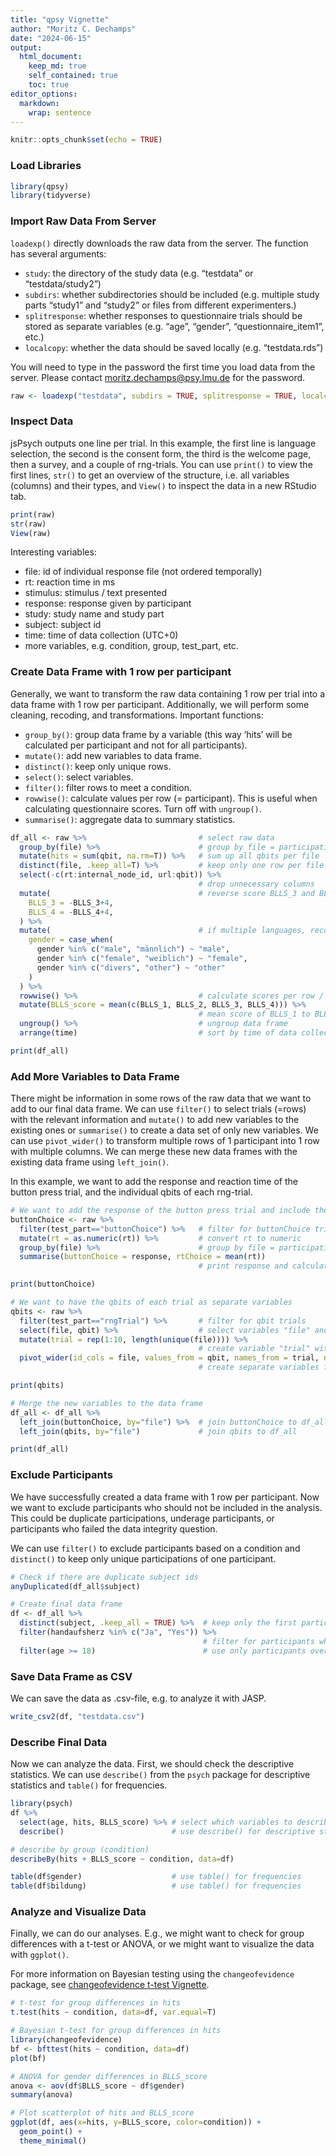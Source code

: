 ```yaml
---
title: "qpsy Vignette"
author: "Moritz C. Dechamps"
date: "2024-06-15"
output: 
  html_document:
    keep_md: true
    self_contained: true
    toc: true
editor_options: 
  markdown: 
    wrap: sentence
---
```


```r
knitr::opts_chunk$set(echo = TRUE)
```

### Load Libraries

```r
library(qpsy)
library(tidyverse)
```

### Import Raw Data From Server

`loadexp()` directly downloads the raw data from the server.
The function has several arguments:

-   `study`: the directory of the study data (e.g. "testdata" or "testdata/study2")
-   `subdirs`: whether subdirectories should be included (e.g. multiple study parts "study1" and "study2" or files from different experimenters.)
-   `splitresponse`: whether responses to questionnaire trials should be stored as separate variables (e.g. "age", "gender", "questionnaire_item1", etc.)
-   `localcopy`: whether the data should be saved locally (e.g. "testdata.rds")

You will need to type in the password the first time you load data from the server.
Please contact [moritz.dechamps\@psy.lmu.de](mailto:moritz.dechamps@psy.lmu.de){.email} for the password.

```r
raw <- loadexp("testdata", subdirs = TRUE, splitresponse = TRUE, localcopy = TRUE)
```

### Inspect Data

jsPsych outputs one line per trial.
In this example, the first line is language selection, the second is the consent form, the third is the welcome page, then a survey, and a couple of rng-trials.
You can use `print()` to view the first lines, `str()` to get an overview of the structure, i.e. all variables (columns) and their types, and `View()` to inspect the data in a new RStudio tab.

```r
print(raw)
str(raw)
View(raw)
```

Interesting variables:

-   file: id of individual response file (not ordered temporally)
-   rt: reaction time in ms
-   stimulus: stimulus / text presented
-   response: response given by participant
-   study: study name and study part
-   subject: subject id
-   time: time of data collection (UTC+0)
-   more variables, e.g. condition, group, test_part, etc.

### Create Data Frame with 1 row per participant

Generally, we want to transform the raw data containing 1 row per trial into a data frame with 1 row per participant.
Additionally, we will perform some cleaning, recoding, and transformations.
Important functions:

-   `group_by()`: group data frame by a variable (this way 'hits' will be calculated per participant and not for all participants).
-   `mutate()`: add new variables to data frame.
-   `distinct()`: keep only unique rows.
-   `select()`: select variables.
-   `filter()`: filter rows to meet a condition.
-   `rowwise()`: calculate values per row (= participant). This is useful when calculating questionnaire scores. Turn off with `ungroup()`.
-   `summarise()`: aggregate data to summary statistics.

```r
df_all <- raw %>%                         # select raw data
  group_by(file) %>%                      # group by file = participations
  mutate(hits = sum(qbit, na.rm=T)) %>%   # sum up all qbits per file
  distinct(file, .keep_all=T) %>%         # keep only one row per file
  select(-c(rt:internal_node_id, url:qbit)) %>% 
                                          # drop unnecessary columns
  mutate(                                 # reverse score BLLS_3 and BLLS_4 (0 -> 4; 4 -> 0)
    BLLS_3 = -BLLS_3+4,
    BLLS_4 = -BLLS_4+4,
  ) %>%                                   
  mutate(                                 # if multiple languages, recode to English
    gender = case_when(
      gender %in% c("male", "männlich") ~ "male",
      gender %in% c("female", "weiblich") ~ "female",
      gender %in% c("divers", "other") ~ "other"
    )
  ) %>%
  rowwise() %>%                           # calculate scores per row / participant
  mutate(BLLS_score = mean(c(BLLS_1, BLLS_2, BLLS_3, BLLS_4))) %>% 
                                          # mean score of BLLS_1 to BLLS_4
  ungroup() %>%                           # ungroup data frame
  arrange(time)                           # sort by time of data collection

print(df_all)

```

### Add More Variables to Data Frame

There might be information in some rows of the raw data that we want to add to our final data frame.
We can use `filter()` to select trials (=rows) with the relevant information and `mutate()` to add new variables to the existing ones or `summarise()` to create a data set of only new variables.
We can use `pivot_wider()` to transform multiple rows of 1 participant into 1 row with multiple columns. We can merge these new data frames with the existing data frame using `left_join()`.

In this example, we want to add the response and reaction time of the button press trial, and the individual qbits of each rng-trial.

```r
# We want to add the response of the button press trial and include the reaction times.
buttonChoice <- raw %>%
  filter(test_part=="buttonChoice") %>%   # filter for buttonChoice trials
  mutate(rt = as.numeric(rt)) %>%         # convert rt to numeric
  group_by(file) %>%                      # group by file = participations
  summarise(buttonChoice = response, rtChoice = mean(rt))        
                                          # print response and calculate mean reaction time per file (mean not actually necessary in case of 1 observation)

print(buttonChoice)

# We want to have the qbits of each trial as separate variables
qbits <- raw %>%
  filter(test_part=="rngTrial") %>%       # filter for qbit trials
  select(file, qbit) %>%                  # select variables "file" and "qbit"
  mutate(trial = rep(1:10, length(unique(file)))) %>% 
                                          # create variable "trial" with values 1 to 10 to distinguish between trials
  pivot_wider(id_cols = file, values_from = qbit, names_from = trial, names_prefix = "qbit") 
                                          # create separate variables for each qbit

print(qbits)

# Merge the new variables to the data frame
df_all <- df_all %>%
  left_join(buttonChoice, by="file") %>%  # join buttonChoice to df_all
  left_join(qbits, by="file")             # join qbits to df_all

print(df_all)
```

### Exclude Participants

We have successfully created a data frame with 1 row per participant.
Now we want to exclude participants who should not be included in the analysis.
This could be duplicate participations, underage participants, or participants who failed the data integrity question.

We can use `filter()` to exclude participants based on a condition and `distinct()` to keep only unique participations of one participant.

```r
# Check if there are duplicate subject ids
anyDuplicated(df_all$subject)

# Create final data frame
df <- df_all %>%
  distinct(subject, .keep_all = TRUE) %>%  # keep only the first participation if a subject id is duplicated
  filter(handaufsherz %in% c("Ja", "Yes")) %>% 
                                           # filter for participants who answered the data integrity question correctly
  filter(age >= 18)                        # use only participants over 18
```

### Save Data Frame as CSV

We can save the data as .csv-file, e.g. to analyze it with JASP.

```r
write_csv2(df, "testdata.csv")
```

### Describe Final Data

Now we can analyze the data.
First, we should check the descriptive statistics.
We can use `describe()` from the `psych` package for descriptive statistics and `table()` for frequencies.

```r
library(psych)
df %>%
  select(age, hits, BLLS_score) %>% # select which variables to describe
  describe()                        # use describe() for descriptive statistics

# describe by group (condition)
describeBy(hits + BLLS_score ~ condition, data=df)

table(df$gender)                    # use table() for frequencies
table(df$bildung)                   # use table() for frequencies
```

### Analyze and Visualize Data

Finally, we can do our analyses.
E.g., we might want to check for group differences with a t-test or ANOVA, or we might want to visualize the data with `ggplot()`.

For more information on Bayesian testing using the `changeofevidence` package, see [changeofevidence t-test Vignette](https://mrzdcmps.github.io/changeofevidence/vignette-t-test.html).

```r
# t-test for group differences in hits
t.test(hits ~ condition, data=df, var.equal=T)

# Bayesian t-test for group differences in hits
library(changeofevidence)
bf <- bfttest(hits ~ condition, data=df)
plot(bf)

# ANOVA for gender differences in BLLS_score
anova <- aov(df$BLLS_score ~ df$gender)
summary(anova)

# Plot scatterplot of hits and BLLS_score
ggplot(df, aes(x=hits, y=BLLS_score, color=condition)) +
  geom_point() +
  theme_minimal()
```
